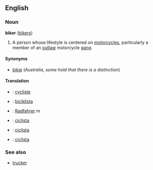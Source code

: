==English==
===Noun===
'''biker''' ([[bikers]])

#A person whose lifestyle is centered on [[motorcycle]]s, particularly a member of an [[outlaw]] motorcycle [[gang]].

====Synonyms====
*[[bikie]] (''Australia'', ''some hold that there is a distinction'')

====Translation====
*{{fr}}: [[cycliste]]
*{{hu}}: [[biciklista]]
*{{de}}: [[Radfahrer]] ''m''
*{{it}}: [[ciclista]]
*{{pt}}: [[ciclista]]
*{{es}}: [[ciclista]]

===See also===
*[[trucker]]